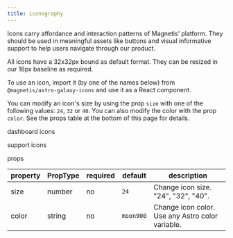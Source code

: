 ```yaml
---
title: iconography
---
```



<Text font="secondary" fontSize="large" color="moon400" marginBottom={5}>
  Icons carry affordance and interaction patterns of Magnetis’ platform. They should be used in
  meaningful assets like buttons and visual informative support to help users navigate through our
  product.
</Text>

All icons have a 32x32px bound as default format. They can be resized in our 16px baseline as required.

To use an icon, import it (by one of the names below) from `@magnetis/astro-galaxy-icons` and use it as a React component.

You can modify an icon's size by using the prop `size` with one of the following values: `24`, `32` or `40`. You can also modify the color with the prop `color`. See the props table at the bottom of this page for details.

<Text as="h2">dashboard icons</Text>

<DashboardIcons />

<Text as="h2">support icons</Text>

<SupportIcons />

<Text as="h3">props</Text>

<PropsTableWrapper>
  <table>
    <thead>
      <tr>
        <th>property</th>
        <th>PropType</th>
        <th>required</th>
        <th>default</th>
        <th>description</th>
      </tr>
    </thead>
    <tbody>
      <tr>
        <td>size</td>
        <td>number</td>
        <td>no</td>
        <td>
          <code>24</code>
        </td>
        <td>Change icon size. "24", "32", "40".</td>
      </tr>
      <tr>
        <td>color</td>
        <td>string</td>
        <td>no</td>
        <td>
          <code>moon900</code>
        </td>
        <td>Change icon color. Use any Astro color variable.</td>
      </tr>
    </tbody>
  </table>
</PropsTableWrapper>
